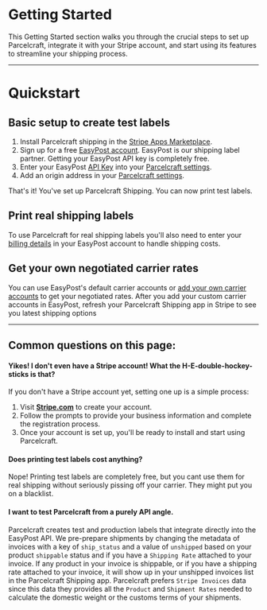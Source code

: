 # Getting Started

This Getting Started section walks you through the crucial steps to set up Parcelcraft, integrate it with your Stripe account, and start using its features to streamline your shipping process. 

----
# Quickstart

## Basic setup to create test labels

1. Install Parcelcraft shipping in the [Stripe Apps Marketplace](https://marketplace.stripe.com/apps/parcelcraft-shipping).
2. Sign up for a free [EasyPost account](https://www.easypost.com/signup?utm_source=Parcelcraft). EasyPost is our shipping label partner.  Getting your EasyPost API key is completely free.
3. Enter your EasyPost [API Key](https://www.easypost.com/account/settings?tab=api-keys&utm_source=Parcelcraft) into your [Parcelcraft settings](https://dashboard.stripe.com/settings/apps/com.productivity.parcelcraft).
3. Add an origin address in your [Parcelcraft settings](https://dashboard.stripe.com/settings/apps/com.productivity.parcelcraft).


That's it! You've set up Parcelcraft Shipping. You can now print test labels.

## Print real shipping labels

To use Parcelcraft for real shipping labels you'll also need to enter your [billing details](https://www.easypost.com/account/settings?tab=billing&utm_source=Parcelcraft) in your EasyPost account to handle shipping costs.

## Get your own negotiated carrier rates

You can use EasyPost's default carrier accounts or [add your own carrier accounts](https://www.easypost.com/account/settings?tab=carriers&utm_source=Parcelcraft) to get your negotiated rates. After you add your custom carrier accounts in EasyPost, refresh your Parcelcraft Shipping app in Stripe to see you latest shipping options



-----

## Common questions on this page:

#### Yikes! I don't even have a Stripe account! What the H-E-double-hockey-sticks is that?

If you don't have a Stripe account yet, setting one up is a simple process:

1. Visit [**Stripe.com**](https://dashboard.stripe.com/register) to create your account.
2. Follow the prompts to provide your business information and complete the registration process.
3. Once your account is set up, you'll be ready to install and start using Parcelcraft.

#### Does printing test labels cost anything?

Nope! Printing test labels are completely free, but you cant use them for real shipping without seriously pissing off your carrier. They might put you on a blacklist.

#### I want to test Parcelcraft from a purely API angle. 

Parcelcraft creates test and production labels that integrate directly into the EasyPost API.  We pre-prepare shipments by changing the metadata of invoices with a key of `ship_status` and a value of `unshipped` based on your product `shippable` status and if you have a `Shipping Rate` attached to your invoice.  If any product in your invoice is shippable, or if you have a shipping rate attached to your invoice, it will show up in your unshipped invoices list in the Parcelcraft Shipping app. Parcelcraft prefers `Stripe Invoices` data since this data they provides all the `Product` and `Shipment Rates` needed to calculate the domestic weight or the customs terms of your shipments. 